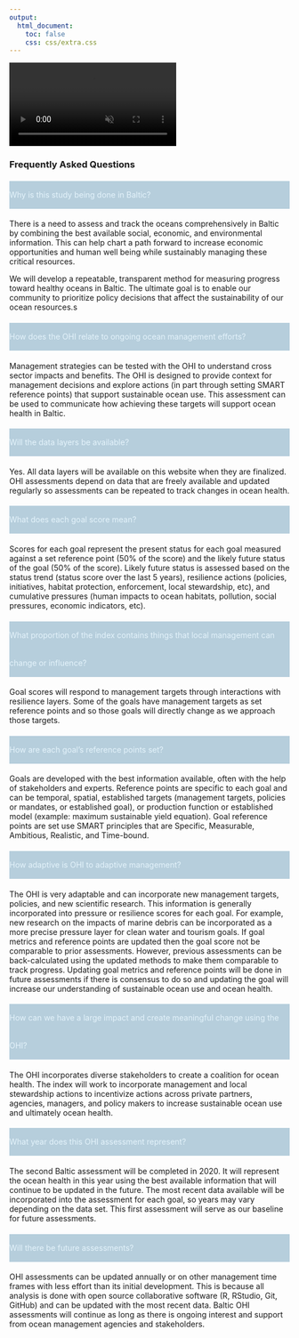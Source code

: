 ```yaml
---
output:
  html_document:
    toc: false
    css: css/extra.css
---
```


<!-- <video autoplay muted loop id="myVideo"> -->
<!-- <source src="images/waves-ruvim-miksanskiy-pexels.mp4" type="video/mp4"> -->
<!-- </video> -->

<!-- <video autoplay muted loop id="myVideo"> -->
<!-- <source src="images/cliffs-rodnae-pexels.mp4" type="video/mp4"> -->
<!-- </video> -->

<video autoplay muted loop id="myVideo">
<source src="images/sea-ad-urpina-pexels.mp4" type="video/mp4">
</video>


<h3 class="header">
Frequently Asked Questions
</h4>

<!-- question begin -->
<div class="faq-dropdown" style="width:100%">
<div class="content" style="background-color:#83adc594">
<h4 style="color:#e4f3fb;line-height:50px;font-weight:400;">
Why is this study being done in Baltic? 
</h4>
</div>
<div class="dropdown-content">
<p>
There is a need to assess and track the oceans comprehensively in Baltic by combining the best available social, economic, and environmental information. This can help chart a path forward to increase economic opportunities and human well being while sustainably managing these critical resources.

We will develop a repeatable, transparent method for measuring progress toward healthy oceans in Baltic. The ultimate goal is to enable our community to prioritize policy decisions that affect the sustainability of our ocean resources.s

</p>
</div>
</div>
<!-- question end -->


<!-- question begin -->
<div class="faq-dropdown" style="width:100%">
<!-- question -->
<div class="content" style="background-color:#83adc594">
<h4 style="color:#e4f3fb;line-height:50px;font-weight:400;">
How does the OHI relate to ongoing ocean management efforts?
</h4>
</div>
<!-- answer -->
<div class="dropdown-content">
<p>
Management strategies can be tested with the OHI to understand cross sector impacts and benefits. The OHI is designed to provide context for management decisions and explore actions (in part through setting SMART reference points) that support sustainable ocean use. This assessment can be used to communicate how achieving these targets will support ocean health in Baltic.

</p>
</div>
</div>
<!-- question end -->


<!-- question begin -->
<div class="faq-dropdown" style="width:100%">
<!-- question -->
<div class="content" style="background-color:#83adc594">
<h4 style="color:#e4f3fb;line-height:50px;font-weight:400;">
Will the data layers be available? 
</h4>
</div>
<!-- answer -->
<div class="dropdown-content">
<p>
Yes. All data layers will be available on this website when they are finalized. OHI assessments depend on data that are freely available and updated regularly so assessments can be repeated to track changes in ocean health. 

</p>
</div>
</div>
<!-- question end -->


<!-- question begin -->
<div class="faq-dropdown" style="width:100%">
<!-- question -->
<div class="content" style="background-color:#83adc594">
<h4 style="color:#e4f3fb;line-height:50px;font-weight:400;">
What does each goal score mean? 
</h4>
</div>
<!-- answer -->
<div class="dropdown-content">
<p>
Scores for each goal represent the present status for each goal measured against a set reference point (50% of the score) and the likely future status of the goal (50% of the score). Likely future status is assessed based on the status trend (status score over the last 5 years), resilience actions (policies, initiatives, habitat protection, enforcement, local stewardship, etc), and cumulative pressures (human impacts to ocean habitats, pollution, social pressures, economic indicators, etc).


</p>
</div>
</div>
<!-- question end -->


<!-- question begin -->
<div class="faq-dropdown" style="width:100%">
<!-- question -->
<div class="content" style="background-color:#83adc594">
<h4 style="color:#e4f3fb;line-height:50px;font-weight:400;">
What proportion of the index contains things that local management can change or influence? 
</h4>
</div>
<!-- answer -->
<div class="dropdown-content">
<p>
Goal scores will respond to management targets through interactions with resilience layers. Some of the goals have management targets as set reference points and so those goals will directly change as we approach those targets. 

</p>
</div>
</div>
<!-- question end -->


<!-- question begin -->
<div class="faq-dropdown" style="width:100%">
<!-- question -->
<div class="content" style="background-color:#83adc594">
<h4 style="color:#e4f3fb;line-height:50px;font-weight:400;">
How are each goal’s reference points set? 
</h4>
</div>
<!-- answer -->
<div class="dropdown-content">
<p>
Goals are developed with the best information available, often with the help of stakeholders and experts. Reference points are specific to each goal and can be temporal, spatial, established targets (management targets, policies or mandates, or established goal), or production function or established model (example: maximum sustainable yield equation). Goal reference points are set use SMART principles that are Specific, Measurable, Ambitious, Realistic, and Time-bound.

</p>
</div>
</div>
<!-- question end -->


<!-- question begin -->
<div class="faq-dropdown" style="width:100%">
<!-- question -->
<div class="content" style="background-color:#83adc594">
<h4 style="color:#e4f3fb;line-height:50px;font-weight:400;">
How adaptive is OHI to adaptive management? 
</h4>
</div>
<!-- answer -->
<div class="dropdown-content">
<p>
The OHI is very adaptable and can incorporate new management targets, policies, and new scientific research. This information is generally incorporated into pressure or resilience scores for each goal. For example, new research on the impacts of marine debris can be incorporated as a more precise pressure layer for clean water and tourism goals. If goal metrics and reference points are updated then the goal score not be comparable to prior assessments. However, previous assessments can be back-calculated using the updated methods to make them comparable to track progress. Updating goal metrics and reference points will be done in future assessments if there is consensus to do so and updating the goal will increase our understanding of sustainable ocean use and ocean health.

</p>
</div>
</div>
<!-- question end -->


<!-- question begin -->
<div class="faq-dropdown" style="width:100%">
<!-- question -->
<div class="content" style="background-color:#83adc594">
<h4 style="color:#e4f3fb;line-height:50px;font-weight:400;">
How can we have a large impact and create meaningful change using the OHI? 
</h4>
</div>
<!-- answer -->
<div class="dropdown-content">
<p>
The OHI incorporates diverse stakeholders to create a coalition for ocean health. The index will work to incorporate management and local stewardship actions to incentivize actions across private partners, agencies, managers, and policy makers to increase sustainable ocean use and ultimately ocean health. 

</p>
</div>
</div>
<!-- question end -->


<!-- question begin -->
<div class="faq-dropdown" style="width:100%">
<!-- question -->
<div class="content" style="background-color:#83adc594">
<h4 style="color:#e4f3fb;line-height:50px;font-weight:400;">
What year does this OHI assessment represent? 
</h4>
</div>
<!-- answer -->
<div class="dropdown-content">
<p>
The second Baltic assessment will be completed in 2020. It will represent the ocean health in this year using the best available information that will continue to be updated in the future. The most recent data available will be incorporated into the assessment for each goal, so years may vary depending on the data set. This first assessment will serve as our baseline for future assessments. 

</p>
</div>
</div>
<!-- question end -->


<!-- question begin -->
<div class="faq-dropdown" style="width:100%">
<!-- question -->
<div class="content" style="background-color:#83adc594">
<h4 style="color:#e4f3fb;line-height:50px;font-weight:400;">
Will there be future assessments? 
</h4>
</div>
<!-- answer -->
<div class="dropdown-content">
<p>
OHI assessments can be updated annually or on other management time frames with less effort than its initial development. This is because all analysis is done with open source collaborative software (R, RStudio, Git, GitHub) and can be updated with the most recent data. Baltic OHI assessments will continue as long as there is ongoing interest and support from ocean management agencies and stakeholders. 

</p>
</div>
</div>
<!-- question end -->

